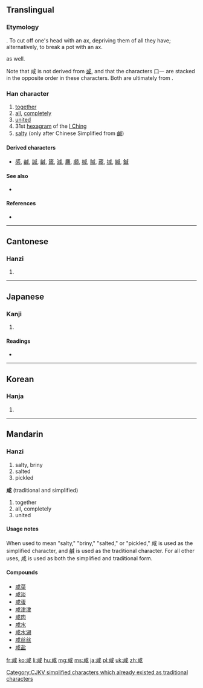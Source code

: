 {{also|或|鹹|㖅}}
==Translingual==
{{Hani-forms|咸|咸[[鹹]]}}
===Etymology===
{{Han compound|戌|口|t1=axe|t2=mouth (person) or clay pot|ls=ic}}. To cut off one's head with an ax, depriving them of all they have; alternatively, to break a pot with an ax.

{{Han simp|鹹|f1=鹵|t1=(none)}} as well.

Note that 咸 is not derived from [[或]], and that the characters 口一 are stacked in the opposite order in these characters. Both are ultimately from {{term|戈||halberd, spear|sc=Hani}}.

===Han character===
{{Han char|rn=30|rad=口|as=06|sn=9|four=5320<sub>0</sub>|canj=戈竹一口 (IHMR)|ids=⿴[[戌]][[口]]}}

# [[together]]
# [[all]], [[completely]]
# [[united]]
# 31st [[hexagram]] of the [[I Ching]]
# [[salty]] (only after Chinese Simplified from [[鹹]])

====Derived characters====
* [[感]], [[鹹]], [[諴]], [[䶢]], [[箴]], [[減]], [[麙]], [[顑]], [[椷]], [[䁍]], [[葴]], [[㨔]], [[緘]], [[鍼]]

====See also====
* {{l|mul|盐}}

====References====
* {{Han ref|kx=0187.190|dkj=03563|dj=0406.190|hdz=21404.020|uh=54B8|ud=21688|bh=AB77|bd=43895}}

----

==Cantonese==

===Hanzi===
{{yue-hanzi|jyut=|y=haam4|tra=鹹}}

# {{defn|lang=yue|sort=口06}}

----

==Japanese==

===Kanji===
{{ja-kanji|grade=|rs=口06}}

# {{defn|lang=ja|sort=口06}}

====Readings====
* {{ja-readings|on=[[かん]] (kan), [[げん]] (gen)|kun=[[みな]] (mina)}}

----

==Korean==

===Hanja===
{{ko-hanja|hangeul=함|rv=ham|mr=ham}}

# {{defn|lang=ko|sort=口06}}

----

==Mandarin==

===Hanzi===
{{cmn-hanzi|tra=鹹|pin=[[xián]] ([[xian2]])|wg=hsien<sup>2</sup>}}

# salty, briny
# salted
# pickled

'''咸''' (traditional and simplified)

# together
# all, completely
# united

====Usage notes====
When used to mean "salty," "briny," "salted," or "pickled," 咸 is used as the simplified character, and 鹹 is used as the traditional character. For all other uses, 咸 is used as both the simplified and traditional form.

====Compounds====
* [[咸菜]]
* [[咸淡]]
* [[咸蛋]]
* [[咸津津]]
* [[咸肉]]
* [[咸水]]
* [[咸水湖]]
* [[咸丝丝]]
* [[咸盐]]

[[Category:CJKV simplified characters which already existed as traditional characters]]

[[fr:咸]]
[[ko:咸]]
[[li:咸]]
[[hu:咸]]
[[mg:咸]]
[[ms:咸]]
[[ja:咸]]
[[pl:咸]]
[[uk:咸]]
[[zh:咸]]